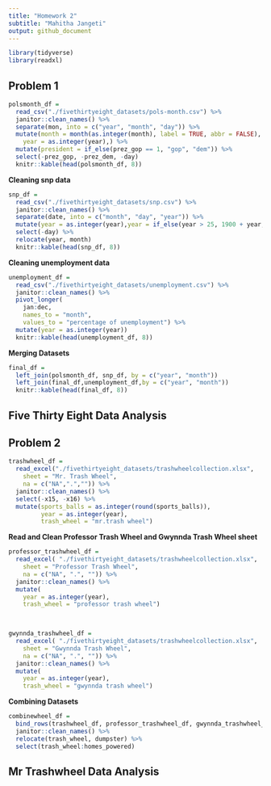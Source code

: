 ```yaml
---
title: "Homework 2"
subtitle: "Mahitha Jangeti"
output: github_document
---
```


```r
library(tidyverse)
library(readxl)
```

## Problem 1
```r
polsmonth_df = 
  read_csv("./fivethirtyeight_datasets/pols-month.csv") %>% 
  janitor::clean_names() %>% 
  separate(mon, into = c("year", "month", "day")) %>% 
  mutate(month = month(as.integer(month), label = TRUE, abbr = FALSE),
    year = as.integer(year),) %>% 
  mutate(president = if_else(prez_gop == 1, "gop", "dem")) %>% 
  select(-prez_gop, -prez_dem, -day)
  knitr::kable(head(polsmonth_df, 8))
```

**Cleaning snp data**
```r
snp_df =
  read_csv("./fivethirtyeight_datasets/snp.csv") %>% 
  janitor::clean_names() %>% 
  separate(date, into = c("month", "day", "year")) %>% 
  mutate(year = as.integer(year),year = if_else(year > 25, 1900 + year, 2000 + year)) %>% 
  select(-day) %>% 
  relocate(year, month)
  knitr::kable(head(snp_df, 8))
```

**Cleaning unemployment data**
```r
unemployment_df = 
  read_csv("./fivethirtyeight_datasets/unemployment.csv") %>% 
  janitor::clean_names() %>% 
  pivot_longer(
    jan:dec,
    names_to = "month",
    values_to = "percentage of unemployment") %>% 
  mutate(year = as.integer(year))
  knitr::kable(head(unemployment_df, 8))
```


**Merging Datasets**
```r
final_df =
  left_join(polsmonth_df, snp_df, by = c("year", "month"))
  left_join(final_df,unemployment_df,by = c("year", "month"))
  knitr::kable(head(final_df, 8))
```

## Five Thirty Eight Data Analysis

## Problem 2

```r
trashwheel_df = 
  read_excel("./fivethirtyeight_datasets/trashwheelcollection.xlsx", 
    sheet = "Mr. Trash Wheel",
    na = c("NA",".","")) %>% 
  janitor::clean_names() %>% 
  select(-x15, -x16) %>% 
  mutate(sports_balls = as.integer(round(sports_balls)),
         year = as.integer(year),
         trash_wheel = "mr.trash wheel")
```

**Read and Clean Professor Trash Wheel and Gwynnda Trash Wheel sheet**
```r
professor_trashwheel_df =  
  read_excel( "./fivethirtyeight_datasets/trashwheelcollection.xlsx",
    sheet = "Professor Trash Wheel",
    na = c("NA", ".", "")) %>% 
  janitor::clean_names() %>% 
  mutate(
    year = as.integer(year),
    trash_wheel = "professor trash wheel")
  


gwynnda_trashwheel_df =  
  read_excel( "./fivethirtyeight_datasets/trashwheelcollection.xlsx",
    sheet = "Gwynnda Trash Wheel",
    na = c("NA", ".", "")) %>% 
  janitor::clean_names() %>% 
  mutate(
    year = as.integer(year),
    trash_wheel = "gwynnda trash wheel")
```

**Combining Datasets**
```r
combinewheel_df = 
  bind_rows(trashwheel_df, professor_trashwheel_df, gwynnda_trashwheel_df) %>% 
  janitor::clean_names() %>% 
  relocate(trash_wheel, dumpster) %>% 
  select(trash_wheel:homes_powered)
```

## Mr Trashwheel Data Analysis




